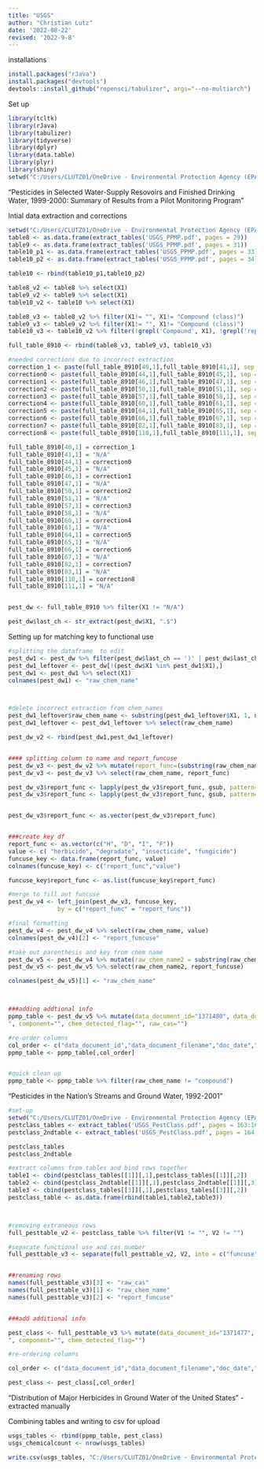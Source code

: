---
title: "USGS"
author: "Christian Lutz"
date: '2022-08-22'
revised: '2022-9-8'
---


installations
```{r installations}
install.packages("rJava")
install.packages("devtools")
devtools::install_github("ropensci/tabulizer", args="--no-multiarch")

```


Set up
```{r setup, include=FALSE}

library(tcltk)
library(rJava)
library(tabulizer)
library(tidyverse)
library(dplyr)
library(data.table)
library(plyr)
library(shiny)
setwd("C:/Users/CLUTZ01/OneDrive - Environmental Protection Agency (EPA)/Profile/Desktop/Extraction Scripts/NY_fracking")
```




"Pesticides in Selected Water-Supply Resovoirs and Finished Drinking Water, 1999-2000: Summary of Results from a Pilot Monitoring Program"

Intial data extraction and corrections
```{r}
setwd("C:/Users/CLUTZ01/OneDrive - Environmental Protection Agency (EPA)/Profile/Desktop/Extraction Scripts/USGS")
table8 <- as.data.frame(extract_tables('USGS_PPMP.pdf', pages = 29))
table9 <- as.data.frame(extract_tables('USGS_PPMP.pdf', pages = 31))
table10_p1 <- as.data.frame(extract_tables('USGS_PPMP.pdf', pages = 33))
table10_p2 <- as.data.frame(extract_tables('USGS_PPMP.pdf', pages = 34))

table10 <- rbind(table10_p1,table10_p2)

table8_v2 <- table8 %>% select(X1)
table9_v2 <- table9 %>% select(X1)
table10_v2 <- table10 %>% select(X1)

table8_v3 <- table8_v2 %>% filter(X1!= "", X1!= "Compound (class)") 
table9_v3 <- table9_v2 %>% filter(X1!= "", X1!= "Compound (class)") 
table10_v3 <- table10_v2 %>% filter(!grepl('Compound', X1), !grepl('reporting', X1), !grepl('level', X1), X1!= "") #, X1!= "Compound (class)", X1!= "reporting", X1!= "level", X1!= "Compound Method", X1!= "Compound (class)") 

full_table_8910 <- rbind(table8_v3, table9_v3, table10_v3)

#needed corrections due to incorrect extraction
correction_1 <- paste(full_table_8910[40,1],full_table_8910[41,1], sep = "")
correction0 <- paste(full_table_8910[44,1],full_table_8910[45,1], sep = "")
correction1 <- paste(full_table_8910[46,1],full_table_8910[47,1], sep = "")
correction2 <- paste(full_table_8910[50,1],full_table_8910[51,1], sep = "")
correction3 <- paste(full_table_8910[57,1],full_table_8910[58,1], sep = "")
correction4 <- paste(full_table_8910[60,1],full_table_8910[61,1], sep = "")
correction5 <- paste(full_table_8910[64,1],full_table_8910[65,1], sep = "")
correction6 <- paste(full_table_8910[66,1],full_table_8910[67,1], sep = "")
correction7 <- paste(full_table_8910[82,1],full_table_8910[83,1], sep = "")
correction8 <- paste(full_table_8910[110,1],full_table_8910[111,1], sep = "")

full_table_8910[40,1] = correction_1
full_table_8910[41,1] = "N/A"
full_table_8910[44,1] = correction0
full_table_8910[45,1] = "N/A"
full_table_8910[46,1] = correction1
full_table_8910[47,1] = "N/A"
full_table_8910[50,1] = correction2
full_table_8910[51,1] = "N/A"
full_table_8910[57,1] = correction3
full_table_8910[58,1] = "N/A"
full_table_8910[60,1] = correction4
full_table_8910[61,1] = "N/A"
full_table_8910[64,1] = correction5
full_table_8910[65,1] = "N/A"
full_table_8910[66,1] = correction6
full_table_8910[67,1] = "N/A"
full_table_8910[82,1] = correction7
full_table_8910[83,1] = "N/A"
full_table_8910[110,1] = correction8
full_table_8910[111,1] = "N/A"


pest_dw <- full_table_8910 %>% filter(X1 != "N/A") 

pest_dw$last_ch <- str_extract(pest_dw$X1, ".$")
```
 Setting up for matching key to functional use
```{r ppmp}
#splitting the dataframe  to edit
pest_dw1 <- pest_dw %>% filter(pest_dw$last_ch == ')' | pest_dw$last_ch == 'H' | pest_dw$X1 == "Caffeine*")
pest_dw1_leftover <- pest_dw[!(pest_dw$X1 %in% pest_dw1$X1),] 
pest_dw1 <- pest_dw1 %>% select(X1)
colnames(pest_dw1) <- "raw_chem_name"



#delete incorrect extraction from chem_names
pest_dw1_leftover$raw_chem_name <- substring(pest_dw1_leftover$X1, 1, nchar(pest_dw1_leftover$X1)-5)
pest_dw1_leftover <- pest_dw1_leftover %>% select(raw_chem_name)

pest_dw_v2 <- rbind(pest_dw1,pest_dw1_leftover)


#### splitting column to name and report_funcuse
pest_dw_v3 <- pest_dw_v2 %>% mutate(report_func=(substring(raw_chem_name, nchar(raw_chem_name)-2)))#, raw_chem_name=substring(raw_chem_name, 1, nchar(pest_dw_v2$raw_chem_name)-3)) 
pest_dw_v3 <- pest_dw_v3 %>% select(raw_chem_name, report_func)

pest_dw_v3$report_func <- lapply(pest_dw_v3$report_func, gsub, pattern="[()]", replacement="")
pest_dw_v3$report_func <- lapply(pest_dw_v3$report_func, gsub, pattern=" ", replacement="")


pest_dw_v3$report_func <- as.vector(pest_dw_v3$report_func)


###create key df
report_func <- as.vector(c("H", "D", "I", "F"))
value <- c( "herbicide", "degradate", "insecticide", "fungicide")
funcuse_key <- data.frame(report_func, value)
colnames(funcuse_key) <- c("report_func","value")

funcuse_key$report_func <- as.list(funcuse_key$report_func)

#merge to fill out funcuse
pest_dw_v4 <- left_join(pest_dw_v3, funcuse_key,
              by = c("report_func" = "report_func"))

#final formatting
pest_dw_v4 <- pest_dw_v4 %>% select(raw_chem_name, value) 
colnames(pest_dw_v4)[2] <- "report_funcuse"

#take out parenthesis and key from chem name
pest_dw_v5 <- pest_dw_v4 %>% mutate(raw_chem_name2 = substring(raw_chem_name, 1, nchar(raw_chem_name)-4))
pest_dw_v5 <- pest_dw_v5 %>% select(raw_chem_name2, report_funcuse)

colnames(pest_dw_v5)[1] <- "raw_chem_name"



###adding addtional info
ppmp_table <- pest_dw_v5 %>% mutate(data_document_id="1371480", data_document_filename="USGS_PPMP.pdf", doc_date="2001", raw_category="", cat_code="", description_cpcat="", cpcat_code="", cpcat_sourcetype="ACToR Assays and Lists
", component="", chem_detected_flag="", raw_cas="")

#re-order columns
col_order <- c("data_document_id","data_document_filename","doc_date","raw_category","raw_cas","raw_chem_name", "report_funcuse","cat_code","description_cpcat","cpcat_code","cpcat_sourcetype", "component", "chem_detected_flag")
ppmp_table <- ppmp_table[,col_order]


#quick clean up
ppmp_table <- ppmp_table %>% filter(raw_chem_name != "compound")
```





"Pesticides in the Nation's Streams and Ground Water, 1992-2001"

```{r PestClass}

#set-up
setwd("C:/Users/CLUTZ01/OneDrive - Environmental Protection Agency (EPA)/Profile/Desktop/Extraction Scripts/USGS")
pestclass_tables <- extract_tables('USGS_PestClass.pdf', pages = 163:165)
pestclass_2ndtable <- extract_tables('USGS_PestClass.pdf', pages = 164, area = list(c(183.744,42.264,739.728,547.560)))

pestclass_tables
pestclass_2ndtable

#extract columns from tables and bind rows together
table1 <- cbind(pestclass_tables[[1]][,1],pestclass_tables[[1]][,2])
table2 <- cbind(pestclass_2ndtable[[1]][,1],pestclass_2ndtable[[1]][,3])
table3 <- cbind(pestclass_tables[[3]][,1],pestclass_tables[[3]][,2])
pestclass_table <- as.data.frame(rbind(table1,table2,table3))



#removing extraneous rows
full_pesttable_v2 <- pestclass_table %>% filter(V1 != "", V2 != "")

#separate functional use and cas number
full_pesttable_v3 <- separate(full_pesttable_v2, V2, into = c("funcuse", "cas"), sep = " (?=[^ ]*$)")


##renaming rows
names(full_pesttable_v3)[3] <- "raw_cas"
names(full_pesttable_v3)[1] <- "raw_chem_name"
names(full_pesttable_v3)[2] <- "report_funcuse"


###add additional info

pest_class <- full_pesttable_v3 %>% mutate(data_document_id="1371477", data_document_filename="USGS_PestClass.pdf", doc_date="2001", raw_category="", cat_code="", description_cpcat="", cpcat_code="", cpcat_sourcetype="ACToR Assays and Lists
", component="", chem_detected_flag="")

#re-ordering columns

col_order <- c("data_document_id","data_document_filename","doc_date","raw_category","raw_cas","raw_chem_name", "report_funcuse","cat_code","description_cpcat","cpcat_code","cpcat_sourcetype", "component", "chem_detected_flag")

pest_class <- pest_class[,col_order]
```


"Distribution of Major Herbicides in Ground Water of the United States" - extracted manually



Combining tables and writing to csv for upload
```{r}
usgs_tables <- rbind(ppmp_table, pest_class)
usgs_chemicalcount <- nrow(usgs_tables)

write.csv(usgs_tables, "C:/Users/CLUTZ01/OneDrive - Environmental Protection Agency (EPA)/Profile/Desktop/Extraction Scripts/USGS\\usgsmisc_data.csv", row.names = FALSE)
```





















